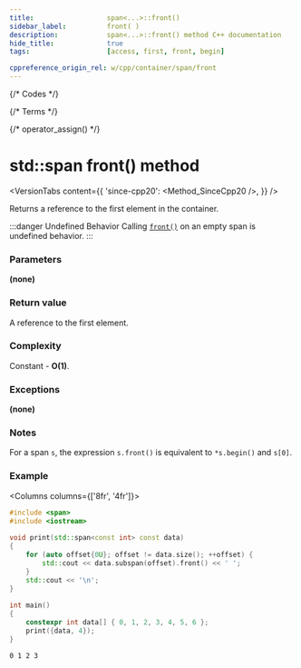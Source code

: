 ```yaml
---
title:					span<...>::front()
sidebar_label:			front( )
description:			span<...>::front() method C++ documentation
hide_title:				true
tags:					[access, first, front, begin]

cppreference_origin_rel: w/cpp/container/span/front
---
```



{/* Codes */}

{/* Terms */}

{/* operator_assign() */}

# std::span front() method

<VersionTabs content={{
    'since-cpp20': <Method_SinceCpp20 />,
}} />

Returns a <Tooltip title={Term_ContAlias_Reference}>reference</Tooltip> to the first element in the container.

:::danger Undefined Behavior
Calling [`front()`](#) on an empty span is <Tooltip title={Term_UndefinedBehaviour}>undefined behavior</Tooltip>.
:::

### Parameters

**(none)**

### Return value

A reference to the first element.

### Complexity

Constant - **O(1)**.

### Exceptions

**(none)**

### Notes

For a span `s`, the expression `s.front()` is equivalent to `*s.begin()` and `s[0]`.

### Example

<Columns columns={['8fr', '4fr']}>
<div>

```cpp title='Main.cpp' showLineNumbers
#include <span>
#include <iostream>
 
void print(std::span<const int> const data)
{
    for (auto offset{0U}; offset != data.size(); ++offset) {
        std::cout << data.subspan(offset).front() << ' ';
    }
    std::cout << '\n';
}
 
int main()
{
    constexpr int data[] { 0, 1, 2, 3, 4, 5, 6 };
    print({data, 4});
}
```

</div>
<div>

```plaintext title="Output"
0 1 2 3
```

</div>
</Columns>
